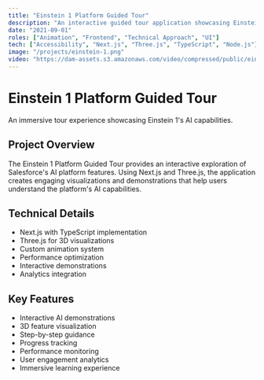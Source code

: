 ```yaml
---
title: "Einstein 1 Platform Guided Tour"
description: "An interactive guided tour application showcasing Einstein 1 Platform's AI capabilities through immersive demonstrations."
date: "2021-09-01"
roles: ["Animation", "Frontend", "Technical Approach", "UI"]
tech: ["Accessibility", "Next.js", "Three.js", "TypeScript", "Node.js"]
image: "/projects/einstein-1.png"
video: "https://dam-assets.s3.amazonaws.com/video/compressed/public/einstein-1.mp4"
---
```


# Einstein 1 Platform Guided Tour

An immersive tour experience showcasing Einstein 1's AI capabilities.

## Project Overview

The Einstein 1 Platform Guided Tour provides an interactive exploration of Salesforce's AI platform features. Using Next.js and Three.js, the application creates engaging visualizations and demonstrations that help users understand the platform's AI capabilities.

## Technical Details

- Next.js with TypeScript implementation
- Three.js for 3D visualizations
- Custom animation system
- Performance optimization
- Interactive demonstrations
- Analytics integration

## Key Features

- Interactive AI demonstrations
- 3D feature visualization
- Step-by-step guidance
- Progress tracking
- Performance monitoring
- User engagement analytics
- Immersive learning experience
